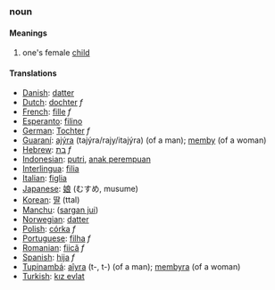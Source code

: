 ===noun===
====Meanings====
#one's female [[child]]
====Translations====
*[[Danish]]: [[datter]]
*[[Dutch]]: [[dochter]] ''f''
*[[French]]: [[fille]] ''f''
*[[Esperanto]]: [[filino]]
*[[German]]: [[Tochter]] ''f''
*[[Guaraní]]: [[ajýra]] (tajýra/rajy/itajýra) (of a man); [[memby]] (of a woman)
*[[Hebrew]]: [[בת]] ''f''
*[[Indonesian]]: [[putri]], [[anak perempuan]]
*[[Interlingua]]: [[filia]]
*[[Italian]]: [[figlia]]
*[[Japanese]]: [[娘]] (むすめ, musume)
*[[Korean]]: [[딸]] (ttal)
*[[Manchu]]: ([[sargan jui]])
*[[Norwegian]]: [[datter]]
*[[Polish]]: [[córka]] ''f''
*[[Portuguese]]: [[filha]] ''f''
*[[Romanian]]: [[fiică]] ''f''
*[[Spanish]]: [[hija]] ''f''
*[[Tupinambá]]: [[aîyra]] (t-, t-) (of a man); [[membyra]] (of a woman)
*[[Turkish]]: [[kız evlat]]